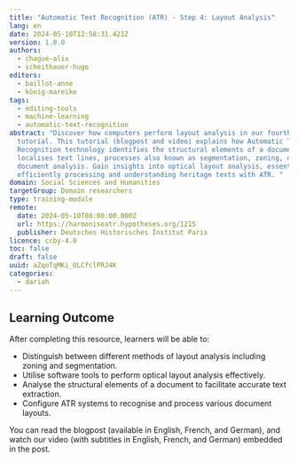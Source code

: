 ```yaml
---
title: "Automatic Text Recognition (ATR) - Step 4: Layout Analysis"
lang: en
date: 2024-05-10T12:58:31.421Z
version: 1.0.0
authors:
  - chagué-alix
  - scheithauer-hugo
editors:
  - baillot-anne
  - könig-mareike
tags:
  - editing-tools
  - machine-learning
  - automatic-text-recognition
abstract: "Discover how computers perform layout analysis in our fourth ATR
  tutorial. This tutorial (blogpost and video) explains how Automatic Text
  Recognition technology identifies the structural elements of a document and
  localises text lines, processes also known as segmentation, zoning, or
  document analysis. Gain insights into optical layout analysis, essential for
  efficiently processing and understanding heritage texts with ATR. "
domain: Social Sciences and Humanities
targetGroup: Domain researchers
type: training-module
remote:
  date: 2024-05-10T08:00:00.000Z
  url: https://harmoniseatr.hypotheses.org/1215
  publisher: Deutsches Historisches Institut Paris
licence: ccby-4.0
toc: false
draft: false
uuid: aZqoTqMKi_OLCfclPRJ4K
categories:
  - dariah
---
```

## Learning Outcome

After completing this resource, learners will be able to:

- Distinguish between different methods of layout analysis including zoning and segmentation.
- Utilise software tools to perform optical layout analysis effectively.
- Analyse the structural elements of a document to facilitate accurate text extraction.
- Configure ATR systems to recognise and process various document layouts.

You can read the blogpost (available in English, French, and German), and watch our video (with subtitles in English, French, and German) embedded in the post.

<ExternalResource title="Interested in learning more?" subtitle="Check out &quot;Automatic Text Recognition - Step 4: Layout Analysis&quot;" url="https://harmoniseatr.hypotheses.org/12154" />
